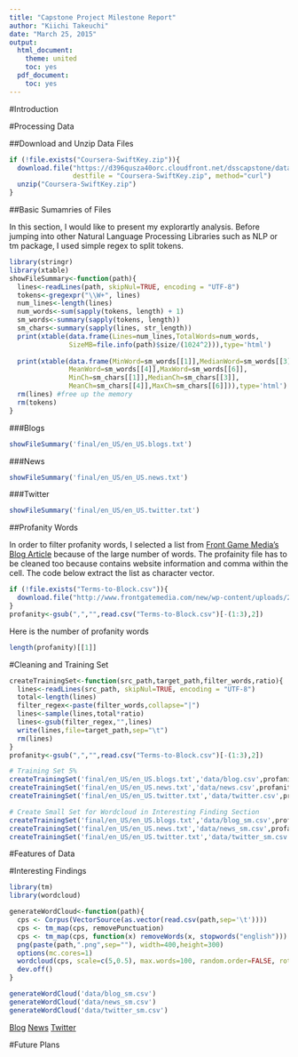 ```yaml
---
title: "Capstone Project Milestone Report"
author: "Kiichi Takeuchi"
date: "March 25, 2015"
output:
  html_document:
    theme: united
    toc: yes
  pdf_document:
    toc: yes
---
```


#Introduction


#Processing Data


##Download and Unzip Data Files

```r
if (!file.exists("Coursera-SwiftKey.zip")){
  download.file("https://d396qusza40orc.cloudfront.net/dsscapstone/dataset/Coursera-SwiftKey.zip", 
                destfile = "Coursera-SwiftKey.zip", method="curl")
  unzip("Coursera-SwiftKey.zip")
}
```

##Basic Sumamries of Files

In this section, I would like to present my explorartly analysis. Before jumping into other Natural Language Processing Libraries such as NLP or tm package, I used simple regex to split tokens.

```r
library(stringr)
library(xtable)
showFileSummary<-function(path){
  lines<-readLines(path, skipNul=TRUE, encoding = "UTF-8")
  tokens<-gregexpr("\\W+", lines)
  num_lines<-length(lines)  
  num_words<-sum(sapply(tokens, length) + 1)
  sm_words<-summary(sapply(tokens, length))
  sm_chars<-summary(sapply(lines, str_length))  
  print(xtable(data.frame(Lines=num_lines,TotalWords=num_words,
               SizeMB=file.info(path)$size/(1024^2))),type='html')  
  
  print(xtable(data.frame(MinWord=sm_words[[1]],MedianWord=sm_words[[3]],
               MeanWord=sm_words[[4]],MaxWord=sm_words[[6]],
               MinCh=sm_chars[[1]],MedianCh=sm_chars[[3]],
               MeanCh=sm_chars[[4]],MaxCh=sm_chars[[6]])),type='html')  
  rm(lines) #free up the memory
  rm(tokens)  
}
```

###Blogs
```r
showFileSummary('final/en_US/en_US.blogs.txt')
```

###News
```r
showFileSummary('final/en_US/en_US.news.txt')
```
###Twitter
```r
showFileSummary('final/en_US/en_US.twitter.txt')
```



##Profanity Words

In order to filter profanity words, I selected a list from [Front Game Media's Blog Article](http://www.frontgatemedia.com/a-list-of-723-bad-words-to-blacklist-and-how-to-use-facebooks-moderation-tool/) because of the large number of words. The profainity file has to be cleaned too because contains website information and comma within the cell. The code below extract the list as character vector.

```r
if (!file.exists("Terms-to-Block.csv")){
  download.file("http://www.frontgatemedia.com/new/wp-content/uploads/2014/03/Terms-to-Block.csv", destfile = "Terms-to-Block.csv", method="curl")  
}
profanity<-gsub(",","",read.csv("Terms-to-Block.csv")[-(1:3),2])
```

Here is the number of profanity words

```r
length(profanity)[[1]]
```

#Cleaning and Training Set

```r
createTrainingSet<-function(src_path,target_path,filter_words,ratio){
  lines<-readLines(src_path, skipNul=TRUE, encoding = "UTF-8")
  total<-length(lines)
  filter_regex<-paste(filter_words,collapse="|")
  lines<-sample(lines,total*ratio)
  lines<-gsub(filter_regex,"",lines)
  write(lines,file=target_path,sep="\t")
  rm(lines)
}
profanity<-gsub(",","",read.csv("Terms-to-Block.csv")[-(1:3),2])

# Training Set 5%
createTrainingSet('final/en_US/en_US.blogs.txt','data/blog.csv',profanity,0.05)
createTrainingSet('final/en_US/en_US.news.txt','data/news.csv',profanity,0.05)
createTrainingSet('final/en_US/en_US.twitter.txt','data/twitter.csv',profanity,0.05)

# Create Small Set for Wordcloud in Interesting Finding Section
createTrainingSet('final/en_US/en_US.blogs.txt','data/blog_sm.csv',profanity,0.005)
createTrainingSet('final/en_US/en_US.news.txt','data/news_sm.csv',profanity,0.005)
createTrainingSet('final/en_US/en_US.twitter.txt','data/twitter_sm.csv',profanity,0.005)
```


#Features of Data




#Interesting Findings

```r
library(tm)
library(wordcloud)

generateWordCloud<-function(path){
  cps <- Corpus(VectorSource(as.vector(read.csv(path,sep='\t'))))  
  cps <- tm_map(cps, removePunctuation)
  cps <- tm_map(cps, function(x) removeWords(x, stopwords("english")))
  png(paste(path,".png",sep=""), width=400,height=300)
  options(mc.cores=1)  
  wordcloud(cps, scale=c(5,0.5), max.words=100, random.order=FALSE, rot.per=0.35, use.r.layout=FALSE, colors=brewer.pal(8, 'Dark2'))
  dev.off()
}

generateWordCloud('data/blog_sm.csv')
generateWordCloud('data/news_sm.csv')
generateWordCloud('data/twitter_sm.csv')
```

[Blog](./images/blog_sm.csv.png)
[News](./images/news_sm.csv.png)
[Twitter](./images/twitter_sm.csv.png)

#Future Plans









